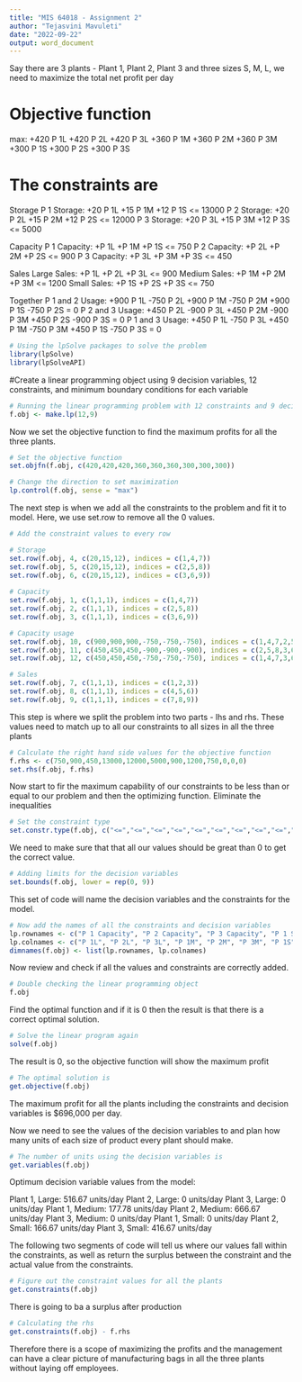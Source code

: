 ---
title: "MIS 64018 - Assignment 2"
author: "Tejasvini Mavuleti"
date: "2022-09-22"
output: word_document
---

Say there are 3 plants - Plant 1, Plant 2, Plant 3 and three sizes S, M, L, we need to maximize the total net profit per day 

# Objective function 
max: +420 P 1L +420 P 2L +420 P 3L +360 P 1M +360 P 2M +360 P 3M +300 P 1S +300 P 2S +300 P 3S

# The constraints are 
Storage
P 1 Storage: +20 P 1L +15 P 1M +12 P 1S <= 13000
P 2 Storage: +20 P 2L +15 P 2M +12 P 2S <= 12000
P 3 Storage: +20 P 3L +15 P 3M +12 P 3S <= 5000

Capacity
P 1 Capacity: +P 1L +P 1M +P 1S <= 750
P 2 Capacity: +P 2L +P 2M +P 2S <= 900
P 3 Capacity: +P 3L +P 3M +P 3S <= 450

Sales
Large Sales: +P 1L +P 2L +P 3L <= 900
Medium Sales: +P 1M +P 2M +P 3M <= 1200
Small Sales: +P 1S +P 2S +P 3S <= 750

Together
P 1 and 2 Usage: +900 P 1L -750 P 2L +900 P 1M -750 P 2M +900 P 1S -750 P 2S = 0
P 2 and 3 Usage: +450 P 2L -900 P 3L +450 P 2M -900 P 3M +450 P 2S -900 P 3S = 0
P 1 and 3 Usage: +450 P 1L -750 P 3L +450 P 1M -750 P 3M +450 P 1S -750 P 3S = 0


```{r}
# Using the lpSolve packages to solve the problem
library(lpSolve)
library(lpSolveAPI)
```


#Create a linear programming object using 9 decision variables, 12 constraints, and minimum boundary conditions for each variable

```{r}
# Running the linear programming problem with 12 constraints and 9 decision variables
f.obj <- make.lp(12,9)
```

Now we set the objective function to find the maximum profits for all the three plants.

```{r}
# Set the objective function 
set.objfn(f.obj, c(420,420,420,360,360,360,300,300,300))

# Change the direction to set maximization
lp.control(f.obj, sense = "max")
```

The next step is when we add all the constraints to the problem and fit it to model. Here, we use set.row to remove all the 0 values.

```{r}
# Add the constraint values to every row

# Storage 
set.row(f.obj, 4, c(20,15,12), indices = c(1,4,7))
set.row(f.obj, 5, c(20,15,12), indices = c(2,5,8))
set.row(f.obj, 6, c(20,15,12), indices = c(3,6,9))
 
# Capacity 
set.row(f.obj, 1, c(1,1,1), indices = c(1,4,7))
set.row(f.obj, 2, c(1,1,1), indices = c(2,5,8))
set.row(f.obj, 3, c(1,1,1), indices = c(3,6,9))

# Capacity usage 
set.row(f.obj, 10, c(900,900,900,-750,-750,-750), indices = c(1,4,7,2,5,8))
set.row(f.obj, 11, c(450,450,450,-900,-900,-900), indices = c(2,5,8,3,6,9))
set.row(f.obj, 12, c(450,450,450,-750,-750,-750), indices = c(1,4,7,3,6,9))

# Sales 
set.row(f.obj, 7, c(1,1,1), indices = c(1,2,3))
set.row(f.obj, 8, c(1,1,1), indices = c(4,5,6))
set.row(f.obj, 9, c(1,1,1), indices = c(7,8,9))
```

This step is where we split the problem into two parts - lhs and rhs. These values need to match up to all our constraints to all sizes in all the three plants 


```{r}
# Calculate the right hand side values for the objective function
f.rhs <- c(750,900,450,13000,12000,5000,900,1200,750,0,0,0)
set.rhs(f.obj, f.rhs)
```

Now start to fir the maximum capability of our constraints to be less than or equal to our problem and then the optimizing function. 
Eliminate the inequalities 

```{r}
# Set the constraint type
set.constr.type(f.obj, c("<=","<=","<=","<=","<=","<=","<=","<=","<=","=","=","="))
```

We need to make sure that that all our values should be great than 0 to get the correct value. 

```{r}
# Adding limits for the decision variables
set.bounds(f.obj, lower = rep(0, 9))
```

This set of code will name the decision variables and the constraints for the model.

```{r}
# Now add the names of all the constraints and decision variables
lp.rownames <- c("P 1 Capacity", "P 2 Capacity", "P 3 Capacity", "P 1 Storage", "P 2 Storage", "P 3 Storage", "Large Sales", "Medium Sales", "Small Sales", "P 1 and 2 Usage", "P 2 and 3 Usage", "P 1 and 3 Usage")
lp.colnames <- c("P 1L", "P 2L", "P 3L", "P 1M", "P 2M", "P 3M", "P 1S", "P 2S", "P 3S")
dimnames(f.obj) <- list(lp.rownames, lp.colnames)
```

Now review and check if all the values and constraints are correctly added.

```{r}
# Double checking the linear programming object
f.obj

```

Find the optimal function and if it is 0 then the result is that there is a correct optimal solution.  

```{r}
# Solve the linear program again
solve(f.obj)
```

The result is 0, so the objective function will show the maximum profit

```{r}
# The optimal solution is 
get.objective(f.obj)
```

The maximum profit for all the plants including the constraints and decision variables is $696,000 per day.

Now we need to see the values of the decision variables to and plan how many units of each size of product every plant should make.
```{r}
# The number of units using the decision variables is 
get.variables(f.obj)
```

Optimum decision variable values from the model:

Plant 1, Large: 516.67 units/day
Plant 2, Large: 0 units/day
Plant 3, Large: 0 units/day
Plant 1, Medium: 177.78 units/day
Plant 2, Medium: 666.67 units/day
Plant 3, Medium: 0 units/day
Plant 1, Small: 0 units/day
Plant 2, Small: 166.67 units/day
Plant 3, Small: 416.67 units/day

The following two segments of code will tell us where our values fall within the constraints, as well as return the surplus between the constraint and the actual value from the constraints.

```{r}
# Figure out the constraint values for all the plants
get.constraints(f.obj)
```
There is going to ba a surplus after production
```{r}
# Calculating the rhs
get.constraints(f.obj) - f.rhs
```
Therefore there is a scope of maximizing the profits and the management can have a clear picture of manufacturing bags in all the three plants without laying off employees.
